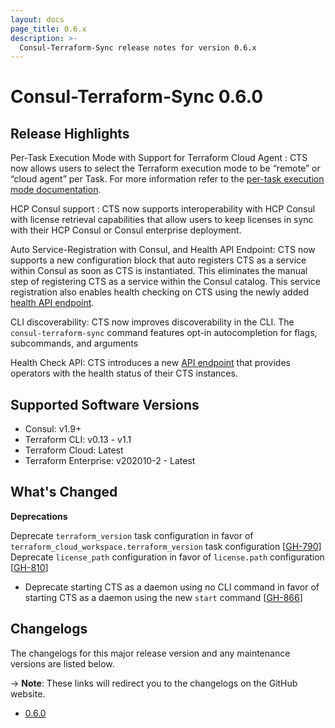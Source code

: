 ```yaml
---
layout: docs
page_title: 0.6.x
description: >-
  Consul-Terraform-Sync release notes for version 0.6.x
---
```


# Consul-Terraform-Sync 0.6.0

## Release Highlights

Per-Task Execution Mode with Support for Terraform Cloud Agent <EnterpriseAlert inline />: CTS now allows users to select the Terraform execution mode to be “remote” or “cloud agent” per Task. For more information refer to the [per-task execution mode documentation](/docs/nia/network-drivers/terraform-cloud#remote-workspaces).

HCP Consul support <EnterpriseAlert inline />: CTS now supports interoperability with HCP Consul with license retrieval capabilities that allow users to keep licenses in sync with their HCP Consul or Consul enterprise deployment.

Auto Service-Registration with Consul, and Health API Endpoint: CTS now supports a new configuration block that auto registers CTS as a service within Consul as soon as CTS is instantiated. This eliminates the manual step of registering CTS as a service within the Consul catalog. This service registration also enables health checking on CTS using the newly added [health API endpoint](/docs/nia/api/health#health).

CLI discoverability: CTS now improves discoverability in the CLI. The `consul-terraform-sync` command features opt-in autocompletion for flags, subcommands, and arguments

Health Check API: CTS introduces a new [API endpoint](/docs/nia/api/health#health) that provides operators with the health status of their CTS instances.


## Supported Software Versions

- Consul: v1.9+
- Terraform CLI: v0.13 - v1.1
- <EnterpriseAlert inline /> Terraform Cloud: Latest
- <EnterpriseAlert inline /> Terraform Enterprise: v202010-2 - Latest


## What's Changed

**Deprecations**

<EnterpriseAlert inline /> Deprecate `terraform_version` task configuration in favor of `terraform_cloud_workspace.terraform_version` task configuration [[GH-790](https://github.com/hashicorp/consul-terraform-sync/issues/790)]
<EnterpriseAlert inline /> Deprecate `license_path` configuration in favor of `license.path` configuration [[GH-810](https://github.com/hashicorp/consul-terraform-sync/issues/810)]
* Deprecate starting CTS as a daemon using no CLI command in favor of starting CTS as a daemon using the new `start` command [[GH-866](https://github.com/hashicorp/consul-terraform-sync/issues/866)]


## Changelogs

The changelogs for this major release version and any maintenance versions are listed below.

-> **Note**: These links will redirect you to the changelogs on the GitHub website.

- [0.6.0](https://github.com/hashicorp/consul-terraform-sync/releases/tag/v0.6.0)
